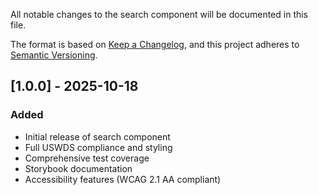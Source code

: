 
<Meta title="Components/Search/Changelog" />

All notable changes to the search component will be documented in this file.

The format is based on [Keep a Changelog](https://keepachangelog.com/en/1.0.0/),
and this project adheres to [Semantic Versioning](https://semver.org/spec/v2.0.0.html).

## [1.0.0] - 2025-10-18

### Added

- Initial release of search component
- Full USWDS compliance and styling
- Comprehensive test coverage
- Storybook documentation
- Accessibility features (WCAG 2.1 AA compliant)

